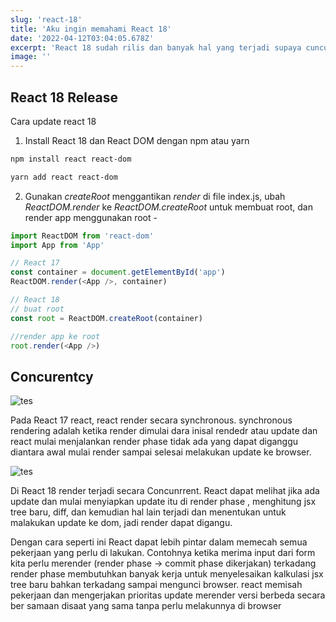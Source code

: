 ```yaml
---
slug: 'react-18'
title: 'Aku ingin memahami React 18'
date: '2022-04-12T03:04:05.678Z'
excerpt: 'React 18 sudah rilis dan banyak hal yang terjadi supaya cuncurrent fitur dapat terjadi'
image: ''
---
```


## React 18 Release

Cara update react 18

1. Install React 18 dan React DOM dengan npm atau yarn

```bash
npm install react react-dom

yarn add react react-dom
```

2. Gunakan _createRoot_ menggantikan _render_
   di file index.js, ubah _ReactDOM.render_ ke _ReactDOM.createRoot_ untuk membuat root, dan render app menggunakan root -

```javascript
import ReactDOM from 'react-dom'
import App from 'App'

// React 17
const container = document.getElementById('app')
ReactDOM.render(<App />, container)

// React 18
// buat root
const root = ReactDOM.createRoot(container)

//render app ke root
root.render(<App />)
```

## Concurentcy

![tes](/images/post/react17-synchronous-rendering.png)

Pada React 17 react, react render secara synchronous. synchronous rendering adalah ketika render dimulai dara inisal rendedr atau update dan react mulai menjalankan render phase tidak ada yang dapat diganggu diantara awal mulai render sampai selesai melakukan update ke browser.

![tes](/images/post/react18-concurrent.png)

Di React 18 render terjadi secara Concunrrent. React dapat melihat jika ada update dan mulai menyiapkan update itu di render phase , menghitung jsx tree baru, diff, dan kemudian hal lain terjadi dan menentukan untuk malakukan update ke dom, jadi render dapat digangu.

Dengan cara seperti ini React dapat lebih pintar dalam memecah semua pekerjaan yang perlu di lakukan. Contohnya ketika merima input dari form kita perlu merender (render phase -> commit phase dikerjakan) terkadang render phase membutuhkan banyak kerja untuk menyelesaikan kalkulasi jsx tree baru bahkan terkadang sampai mengunci browser.
react memisah pekerjaan dan mengerjakan prioritas update merender versi berbeda secara ber samaan disaat yang sama tanpa perlu melakunnya di browser
